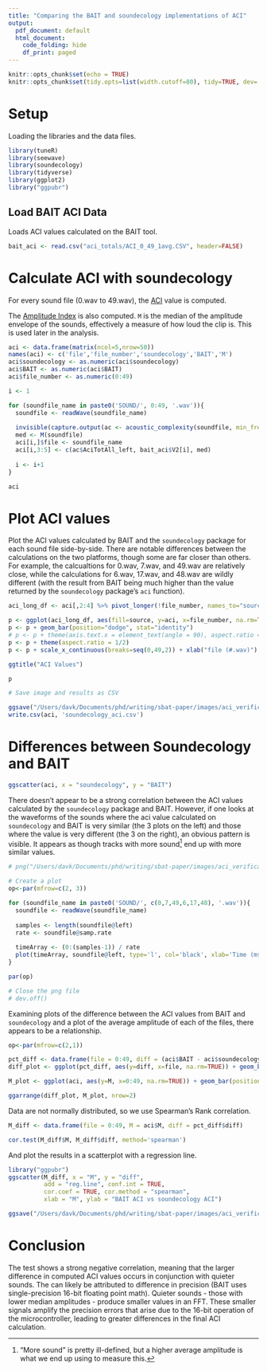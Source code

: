 ```yaml
---
title: "Comparing the BAIT and soundecology implementations of ACI"
output:
  pdf_document: default
  html_document:
    code_folding: hide
    df_print: paged
---
```


```r
knitr::opts_chunk$set(echo = TRUE)
knitr::opts_chunk$set(tidy.opts=list(width.cutoff=80), tidy=TRUE, dev='png')
```
# Setup

Loading the libraries and the data files.

```r
library(tuneR)
library(seewave)
library(soundecology)
library(tidyverse)
library(ggplot2)
library("ggpubr")
```

## Load BAIT ACI Data

Loads ACI values calculated on the BAIT tool.

```r
bait_aci <- read.csv("aci_totals/ACI_0_49_1avg.CSV", header=FALSE)
```


# Calculate ACI with soundecology

For every sound file (0.wav to 49.wav), the [ACI](https://rdrr.io/cran/soundecology/man/acoustic_complexity_index.html) value is computed.

The [Amplitude Index](https://rdrr.io/cran/seewave/man/M.html) is also computed.
`M` is the median of the amplitude envelope of the sounds, effectively a measure of how loud the clip is.
This is used later in the analysis.

```r
aci <- data.frame(matrix(ncol=5,nrow=50))
names(aci) <- c('file','file_number','soundecology','BAIT','M')
aci$soundecology <- as.numeric(aci$soundecology)
aci$BAIT <- as.numeric(aci$BAIT)
aci$file_number <- as.numeric(0:49)

i <- 1

for (soundfile_name in paste0('SOUND/', 0:49, '.wav')){
  soundfile <- readWave(soundfile_name)
  
  invisible(capture.output(ac <- acoustic_complexity(soundfile, min_freq = NA, max_freq = NA, j = 5, fft_w = 256)))
  med <- M(soundfile)
  aci[i,]$file <- soundfile_name
  aci[i,3:5] <- c(ac$AciTotAll_left, bait_aci$V2[i], med)
  
  i <- i+1
}

aci
```


# Plot ACI values

Plot the ACI values calculated by BAIT and the `soundecology` package for each sound file side-by-side.
There are notable differences between the calculations on the two platforms, though some are far closer than others.
For example, the calcualtions for 0.wav, 7.wav, and 49.wav are relatively close, while the calculations for 6.wav, 17.wav, and 48.wav are wildly different (with the result from BAIT being much higher than the value returned by the `soundecology` package's `aci` function).


```r

aci_long_df <- aci[,2:4] %>% pivot_longer(!file_number, names_to="source", values_to="aci")

p <- ggplot(aci_long_df, aes(fill=source, y=aci, x=file_number, na.rm=TRUE, width=0.75)) 
p <- p + geom_bar(position="dodge", stat="identity") 
# p <- p + theme(axis.text.x = element_text(angle = 90), aspect.ratio = 1/2)
p <- p + theme(aspect.ratio = 1/2)
p <- p + scale_x_continuous(breaks=seq(0,49,2)) + xlab("file (#.wav)")

ggtitle("ACI Values")

p
```


```r
# Save image and results as CSV

ggsave("/Users/davk/Documents/phd/writing/sbat-paper/images/aci_verification/aci_50_files.pdf", width=210, height=210*1/3, units="mm")
write.csv(aci, 'soundecology_aci.csv')
```

# Differences between Soundecology and BAIT

```r
ggscatter(aci, x = "soundecology", y = "BAIT")
```
There doesn't appear to be a strong correlation between the ACI values calculated by the `soundecology` package and BAIT.
However, if one looks at the waveforms of the sounds where the aci value calculated on `soundecology` and BAIT is very similar (the 3 plots on the left) and those where the value is very different (the 3 on the right), an obvious pattern is visible. It appears as though tracks with more sound^["More sound" is pretty ill-defined, but a higher average amplitude is what we end up using to measure this.] end up with more similar values.
```r
# png("/Users/davk/Documents/phd/writing/sbat-paper/images/aci_verification/waveforms.png", width = 210, height = 110, units = "mm", res = 300) 

# Create a plot
op<-par(mfrow=c(2, 3))

for (soundfile_name in paste0('SOUND/', c(0,7,49,6,17,48), '.wav')){ 
  soundfile <- readWave(soundfile_name)
  
  samples <- length(soundfile@left)
  rate <- soundfile@samp.rate
  
  timeArray <- (0:(samples-1)) / rate
  plot(timeArray, soundfile@left, type='l', col='black', xlab='Time (ms)', ylab='Amplitude', yaxt='n', ylim=c(-25000,25000), main=soundfile_name)
}

par(op)

# Close the png file
# dev.off() 

```

Examining plots of the difference between the ACI values from BAIT and `soundecology` and a plot of the average amplitude of each of the files, there appears to be a relationship.

```r
op<-par(mfrow=c(2,1))

pct_diff <- data.frame(file = 0:49, diff = (aci$BAIT - aci$soundecology) / aci$BAIT)
diff_plot <- ggplot(pct_diff, aes(y=diff, x=file, na.rm=TRUE)) + geom_bar(position="dodge", stat="identity") + labs(title="Difference between BAIT ACI and soundecology ACI", x = "#.wav", y = "BAIT-soundecology")

M_plot <- ggplot(aci, aes(y=M, x=0:49, na.rm=TRUE)) + geom_bar(position="dodge", stat="identity") + labs(title="Average amplitude of test sound files", x = "#.wav", y = "average amplitude")

ggarrange(diff_plot, M_plot, nrow=2)
```

Data are not normally distributed, so we use Spearman's Rank correlation.


```r
M_diff <- data.frame(file = 0:49, M = aci$M, diff = pct_diff$diff)

cor.test(M_diff$M, M_diff$diff, method='spearman')
```
And plot the results in a scatterplot with a regression line.

```r
library("ggpubr")
ggscatter(M_diff, x = "M", y = "diff", 
          add = "reg.line", conf.int = TRUE, 
          cor.coef = TRUE, cor.method = "spearman",
          xlab = "M", ylab = "BAIT ACI vs soundecology ACI")
```
```r
ggsave("/Users/davk/Documents/phd/writing/sbat-paper/images/aci_verification/spearman.pdf", width=210, height=210*2/3, units="mm")
```

# Conclusion
The test shows a 
strong negative correlation, meaning that the larger difference in computed ACI values occurs in conjunction with quieter sounds.
The can likely be attributed to difference in precision (BAIT uses single-precision 16-bit floating point math). Quieter sounds - those with lower median amplitudes - produce smaller values in an FFT. These smaller signals amplify the precision errors that arise due to the 16-bit operation of the microcontroller, leading to greater differences in the final ACI calculation.

